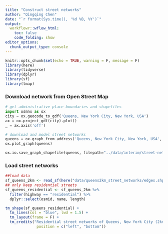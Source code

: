 ```yaml
---
title: "Construct street networks"
author: "Qingqing Chen"
date: "`r format(Sys.time(), '%d %B, %Y')`"
output:
  workflowr::wflow_html:
    toc: false
    code_folding: show
editor_options:
  chunk_output_type: console
---
```


```r
knitr::opts_chunk$set(echo = TRUE, warning = F, message = F)
library(here)
library(tidyverse)
library(dplyr)
library(sf)
library(tmap)
```


### Download network from Open Street Map
```python
# get administrative place boundaries and shapefiles 
import osmnx as ox
city = ox.geocode_to_gdf('Queens, New York City, New York, USA')
ax = ox.project_gdf(city).plot()
_ = ax.axis('off')

# download and model street networks
queens = ox.graph_from_address('Queens, New York City, New York, USA', network_type = 'walk', dist = 1500)
ox.plot_graph(queens)

ox.io.save_graph_shapefile(queens, filepath="../data/interim/street-network", encoding='utf-8', directed=False)
```

### Load street networks
```r
##load data
sf_queens_2km <- read_sf(here("data/queens2km_street_networks/edges.shp"))
## only keep residential streets 
sf_queens_residential <- sf_queens_2km %>% 
  filter(highway == "residential") %>% 
  dplyr::select(osmid, name, length)

tm_shape(sf_queens_residential) + 
  tm_lines(col = "blue", lwd = 1.5) +
  tm_layout(frame = F) +
  tm_credits("Residential street networks of Queens, New York City (2km from geographical center)", 
              position = c("left", "bottom"))
```

